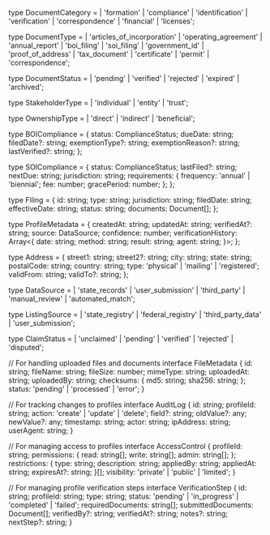 type DocumentCategory =
  | 'formation'
  | 'compliance'
  | 'identification'
  | 'verification'
  | 'correspondence'
  | 'financial'
  | 'licenses';

type DocumentType =
  | 'articles_of_incorporation'
  | 'operating_agreement'
  | 'annual_report'
  | 'boi_filing'
  | 'soi_filing'
  | 'government_id'
  | 'proof_of_address'
  | 'tax_document'
  | 'certificate'
  | 'permit'
  | 'correspondence';

type DocumentStatus =
  | 'pending'
  | 'verified'
  | 'rejected'
  | 'expired'
  | 'archived';

type StakeholderType =
  | 'individual'
  | 'entity'
  | 'trust';

type OwnershipType =
  | 'direct'
  | 'indirect'
  | 'beneficial';

type BOICompliance = {
  status: ComplianceStatus;
  dueDate: string;
  filedDate?: string;
  exemptionType?: string;
  exemptionReason?: string;
  lastVerified?: string;
};

type SOICompliance = {
  status: ComplianceStatus;
  lastFiled?: string;
  nextDue: string;
  jurisdiction: string;
  requirements: {
    frequency: 'annual' | 'biennial';
    fee: number;
    gracePeriod: number;
  };
};

type Filing = {
  id: string;
  type: string;
  jurisdiction: string;
  filedDate: string;
  effectiveDate: string;
  status: string;
  documents: Document[];
};

type ProfileMetadata = {
  createdAt: string;
  updatedAt: string;
  verifiedAt?: string;
  source: DataSource;
  confidence: number;
  verificationHistory: Array<{
    date: string;
    method: string;
    result: string;
    agent: string;
  }>;
};

type Address = {
  street1: string;
  street2?: string;
  city: string;
  state: string;
  postalCode: string;
  country: string;
  type: 'physical' | 'mailing' | 'registered';
  validFrom: string;
  validTo?: string;
};

type DataSource =
  | 'state_records'
  | 'user_submission'
  | 'third_party'
  | 'manual_review'
  | 'automated_match';

type ListingSource =
  | 'state_registry'
  | 'federal_registry'
  | 'third_party_data'
  | 'user_submission';

type ClaimStatus =
  | 'unclaimed'
  | 'pending'
  | 'verified'
  | 'rejected'
  | 'disputed';

// For handling uploaded files and documents
interface FileMetadata {
  id: string;
  fileName: string;
  fileSize: number;
  mimeType: string;
  uploadedAt: string;
  uploadedBy: string;
  checksums: {
    md5: string;
    sha256: string;
  };
  status: 'pending' | 'processed' | 'error';
}

// For tracking changes to profiles
interface AuditLog {
  id: string;
  profileId: string;
  action: 'create' | 'update' | 'delete';
  field?: string;
  oldValue?: any;
  newValue?: any;
  timestamp: string;
  actor: string;
  ipAddress: string;
  userAgent: string;
}

// For managing access to profiles
interface AccessControl {
  profileId: string;
  permissions: {
    read: string[];
    write: string[];
    admin: string[];
  };
  restrictions: {
    type: string;
    description: string;
    appliedBy: string;
    appliedAt: string;
    expiresAt?: string;
  }[];
  visibility: 'private' | 'public' | 'limited';
}

// For managing profile verification steps
interface VerificationStep {
  id: string;
  profileId: string;
  type: string;
  status: 'pending' | 'in_progress' | 'completed' | 'failed';
  requiredDocuments: string[];
  submittedDocuments: Document[];
  verifiedBy?: string;
  verifiedAt?: string;
  notes?: string;
  nextStep?: string;
}